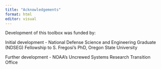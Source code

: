 ```yaml
---
title: "Acknowledgements"
format: html
editor: visual
---
```


Development of this toolbox was funded by:

Initial development - National Defense Science and Engineering Graduate (NDSEG) Fellowship to S. Fregosi's PhD, Oregon State University

Further development - NOAA's Uncrewed Systems Research Transition Office
